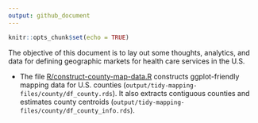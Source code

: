 ```yaml
---
output: github_document
---
```


```r
knitr::opts_chunk$set(echo = TRUE)
```

The objective of this document is to lay out some thoughts, analytics, and data for defining geographic markets for health care services in the U.S.

- The file [R/construct-county-map-data.R](R/construct-county-map-data.md) constructs ggplot-friendly mapping data for U.S. counties (`output/tidy-mapping-files/county/df_county.rds`). It also extracts contiguous counties and estimates county centroids (`output/tidy-mapping-files/county/df_county_info.rds`).


